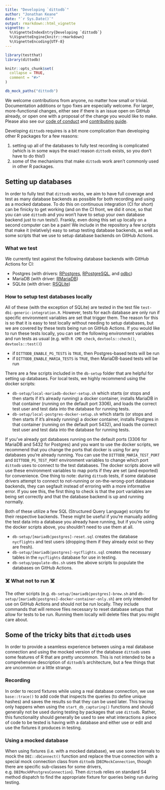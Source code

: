 ```yaml
---
title: "Developing `dittodb`"
author: "Jonathan Keane"
date: "`r Sys.Date()`"
output: rmarkdown::html_vignette
vignette: >
  %\VignetteIndexEntry{Developing `dittodb`}
  %\VignetteEngine{knitr::rmarkdown}
  %\VignetteEncoding{UTF-8}
---
```


```r
library(testthat)
library(dittodb)

knitr::opts_chunk$set(
  collapse = TRUE,
  comment = "#>"
)

db_mock_paths("dittodb")
```

We welcome contributions from anyone, no matter how small or trivial. Documentation additions or typo fixes are especially welcome. For larger, more-functional changes, either see if there is an issue open on GitHub already, or open one with a proposal of the change you would like to make. Please also see our [code of conduct](../docs/CODE_OF_CONDUCT.html) and [contributing guide](../docs/CONTRIBUTING.html).

Developing `dittodb` requires is a bit more complication than developing other R packages for a few reasons: 

1. setting up all of the databases to fully test recording is complicated (which is in some ways the exact reason `dittodb` exists, so you don't have to do this!)
2. some of the mechanisms that make `dittodb` work aren't commonly used in other R packages.

## Setting up databases
In order to fully test that `dittodb` works, we aim to have full coverage and test as many database backends as possible for both recording and using as a mocked database. To do this on continuous integration (CI for short) can be finicky to get working (and on the CI front, we did it once, so that you can use `dittodb` and you won't have to setup your own database backend just to run tests!). Frankly, even doing this set up locally on a second computer can be a pain! We include in the repository a few scripts that make it (relatively) easy to setup testing database backends, as well as some scripts that we use to setup database backends on GitHub Actions.

### What we test
We currently test against the following database backends with GitHub Actions for CI: 

* Postgres (with drivers: [RPostgres](https://CRAN.R-project.org/package=RPostgres), [RPostgreSQL](https://CRAN.R-project.org/package=RPostgreSQL), and [odbc](https://CRAN.R-project.org/package=odbc))
* MariaDB (with driver: [RMariaDB](https://CRAN.R-project.org/package=RMariaDB))
* SQLite (with driver: [RSQLite](https://CRAN.R-project.org/package=RSQLite))

### How to setup test databases locally
All of these (with the exception of SQLite) are tested in the test file `test-dbi-generic-integration.R`. However, tests for each database are only run if specific environment variables are set that trigger them. The reason for this is so that it is easy to test locally without needing to setup databases, but we are covered by these tests being run on GitHub Actions. If you would like to run these tests locally, you can set the following environment variables and run tests as usual (e.g. with `R CMD check`, `devtools::check()`, `devtools::test()`)

* if `DITTODB_ENABLE_PG_TESTS` is `TRUE`, then Postgres-based tests will be run
* if `DITTODB_ENABLE_MARIA_TESTS` is `TRUE`, then MariaDB-based tests will be run

There are a few scripts included in the `db-setup` folder that are helpful for setting up databases. For local tests, we highly recommend using the docker scripts:

* `db-setup/local-mariadb-docker-setup.sh` which starts (or stops and then starts if it's already running) a docker container, installs MariaDB in that container (running on the default port 3306), and loads the correct test user and test data into the database for running tests.
* `db-setup/local-postgres-docker-setup.sh` which starts (or stops and then starts if it's already running) a docker container, installs Postgres in that container (running on the default port 5432), and loads the correct test user and test data into the database for running tests.

If you've already got databases running on the default ports (3306 for MariaDB and 5432 for Postgres) and you want to use the docker scripts, we recommend that you change the ports that docker is using for any databases you're already running. You can use the `DITTODB_MARIA_TEST_PORT` and `DITTODB_PG_TEST_PORT` environment variables to change which port `dittodb` uses to connect to the test databases. The docker scripts above will use these environment variables to map ports if they are set (and exported) for convenience. One thing to note: during `dittodb` tests, if some database drivers attempt to connect to not-running or on-the-wrong-port database backends, they can segfault instead of erroring with a more informative error. If you see this, the first thing to check is that the port variables are being set correctly and that the database backend is up and running normally.

Both of these utilize a few SQL (Structured Query Language) scripts for their respective backends. These might be useful if you're manually adding the test data into a database you already have running, but if you're using the docker scripts above, you shouldn't need to use them at all. 

* `db-setup/[mariadb|postgres]-reset.sql` creates the database `nycflights` and test users (dropping them if they already exist so they are fresh).
* `db-setup/[mariadb|postgres]-nycflights.sql` creates the necessary tables in the `nycflights` database for use in testing.
* `db-setup/populate-dbs.sh` uses the above scripts to populate the databases on GitHub Actions.

### ☠️ What not to run ☠️
The other scripts (e.g. `db-setup/[mariadb|postgres]-brew.sh` and `db-setup/[mariadb|postgres]-docker-container-only.sh`) are only intended for use on GitHub Actions and should not be run locally. They include commands that will remove files necessary to reset database setups that allow for tests to be run. Running them locally will delete files that you might care about.

## Some of the tricky bits that `dittodb` uses
In order to provide a seamless experience between using a real database connection and using the mocked version of the database `dittodb` uses some features of R that are pretty uncommon. This is not intended to be a comprehensive description of `dittodb`'s architecture, but a few things that are uncommon or a little strange.

### Recording
In order to record fixtures while using a real database connection, we use `base::trace()` to add code that inspects the queries (to define unique hashes) and saves the results so that they can be used later. This tracing only happens when using the `start_db_capturing()` functions and should generally not be used during testing by packages that use `dittodb`. Rather, this functionality should generally be used to see what interactions a piece of code to be tested is having with a database and either use or edit and use the fixtures it produces in testing.

### Using a mocked database
When using fixtures (i.e. with a mocked database), we use some internals to mock the `DBI::dbConnect()` function and replace the true connection with a special mock connection class from `dittodb` (`DBIMockConnection`, though there are specific sub-classes for some drivers, e.g. `DBIMockRPostgresConnection`). Then `dittodb` relies on standard S4 method dispatch to find the appropriate fixture for queries being run during testing. 
